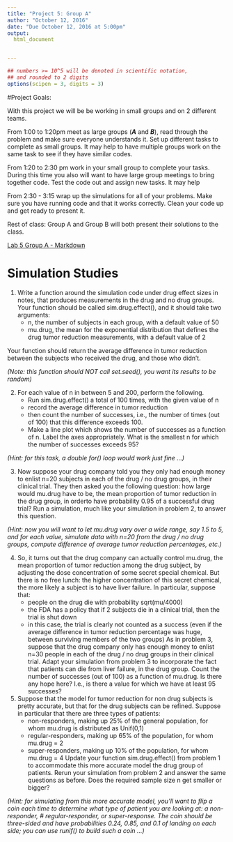 ```yaml
---
title: "Project 5: Group A"
author: "October 12, 2016"
date: "Due October 12, 2016 at 5:00pm"
output:
  html_document


---
```


<style type="text/css">
.table {

    width: 80%;
    margin-left:10%; 
    margin-right:10%;
}
</style>
```r
## numbers >= 10^5 will be denoted in scientific notation,
## and rounded to 2 digits
options(scipen = 3, digits = 3)
```




#Project Goals:


With this project we will be be working in small groups and on 2 different teams. 

From 1:00 to 1:20pm meet as large groups (***A*** and ***B***), read through the problem and make sure everyone understands it. Set up different tasks to complete as small groups. It may help to have multiple groups work on the same task to see if they have similar codes. 

From 1:20 to 2:30 pm work in your small group to complete your tasks. During this time you also will want to have large group meetings to bring together code. Test the code out and assign new tasks. It may help 


From 2:30 - 3:15 wrap up the simulations for all of your problems. Make sure you have running code and that it works correctly. Clean your code up and get ready to present it. 

Rest of class: Group A and Group B will both present their solutions to the class. 

[Lab 5 Group A - Markdown]()


 
# Simulation Studies

1.  Write a function around the simulation code under drug effect sizes in notes, that produces measurements in  the drug and no drug groups. Your function should be called sim.drug.effect(), and  it should take two arguments:
    - n, the number of subjects in each group, with a default value of 50
    - mu.drug, the mean for the exponential distribution that defines the drug  tumor reduction measurements, with a default value of 2
   
Your function should return the average difference in tumor reduction between the subjects who received the drug, and those who didn't.   

*(Note: this function should NOT call set.seed(), you want its results to be random)*


2. For each value of n in between 5 and 200, perform the following. 
    - Run sim.drug.effect() a total of 100 times, with the given value of n
    - record the average difference in tumor reduction
    - then count the number of successes, i.e., the number of times (out of 100) that this difference exceeds 100. 
    - Make a line plot which shows the number of successes as a function of n. Label the axes appropriately. What is the smallest n for which the number of successes exceeds 95?
    
*(Hint: for this task, a double for() loop would work just fine ...)*


3. Now suppose your drug company told you they only had enough money to enlist n=20 subjects in each of the drug / no drug groups, in their clinical trial. They then asked you the following question: how large would mu.drug have to be, the mean proportion of tumor reduction in the drug group, in orderto have probability 0.95 of a successful drug trial? Run a simulation, much like your simulation in problem 2, to answer this question. 

*(Hint: now you will want to let mu.drug vary over a wide range, say 1.5 to 5, and for each value, simulate data with n=20 from the drug / no drug groups, compute difference of average tumor reduction percentages, etc.)*


4. So, it turns out that the drug company can actually control mu.drug, the mean proportion of tumor reduction among the drug subject, by adjusting the dose concentration of some secret special chemical. But there is no free lunch: the higher concentration of this secret chemical, the more likely a subject is to have liver failure. In particular, suppose that:
    - people on the drug die with probability sqrt(mu/4000)
    - the FDA has a policy that if 2 subjects die in a clinical trial, then the trial is shut down
    - in this case, the trial is clearly not counted as a success (even if the average difference in tumor reduction percentage was huge, between surviving members of the two groups)
As in problem 3, suppose that the drug company only has enough money to enlist n=30 people in each of the drug / no drug groups in their clinical trial. Adapt your simulation from problem 3 to incorporate the fact that patients can die  from liver failure, in the drug group. Count the number of successes (out of  100) as a function of mu.drug. Is there any hope here? I.e., is there a value for which we have at least 95 successes?



5. Suppose that the model for tumor reduction for non drug subjects is pretty accurate, but that for the drug subjects can be refined. Suppose in particular that there are three types of patients: 
    - non-responders, making up 25% of the general population, for whom mu.drug is distributed as Unif(0,1)
    - regular-responders, making up 65% of the population, for whom mu.drug = 2
    - super-responders, making up 10% of the population, for whom mu.drug = 4 
Update your function sim.drug.effect() from problem 1 to accommodate this more accurate model the drug group of patients. Rerun your simulation from problem 2 and answer the same questions as before. Does the required sample size n get smaller or bigger?

*(Hint: for simulating from this more accurate model, you'll want to flip a coin each time to determine what type of patient you are looking at: a non-responder, # regular-responder, or super-response. The coin should be three-sided and have probabilities 0.24, 0.85, and 0.1 of landing on each side; you can use runif() to build such a coin ...)*

